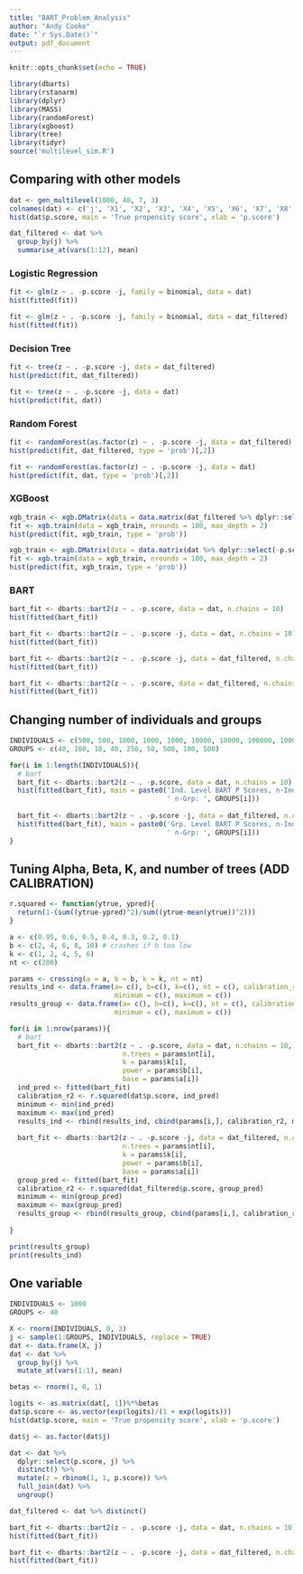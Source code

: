 ---
title: "BART_Problem_Analysis"
author: "Andy Cooke"
date: "`r Sys.Date()`"
output: pdf_document
---

```{r setup, include=FALSE}
knitr::opts_chunk$set(echo = TRUE)
```


```{r, include = F}
library(dbarts)
library(rstanarm)
library(dplyr)
library(MASS)
library(randomForest)
library(xgboost)
library(tree)
library(tidyr)
source('multilevel_sim.R')
```

## Comparing with other models

```{r}
dat <- gen_multilevel(1000, 40, 7, 3)
colnames(dat) <- c('j', 'X1', 'X2', 'X3', 'X4', 'X5', 'X6', 'X7', 'X8', 'X9', 'X10', 'z', 'p.score')
hist(dat$p.score, main = 'True propensity score', xlab = 'p.score')

dat_filtered <- dat %>% 
  group_by(j) %>% 
  summarise_at(vars(1:12), mean)
```

### Logistic Regression

```{r}
fit <- glm(z ~ . -p.score -j, family = binomial, data = dat)
hist(fitted(fit))
```

```{r}
fit <- glm(z ~ . -p.score -j, family = binomial, data = dat_filtered)
hist(fitted(fit))
```
### Decision Tree
```{r}
fit <- tree(z ~ . -p.score -j, data = dat_filtered)
hist(predict(fit, dat_filtered))

fit <- tree(z ~ . -p.score -j, data = dat)
hist(predict(fit, dat))
```

### Random Forest
```{r}
fit <- randomForest(as.factor(z) ~ . -p.score -j, data = dat_filtered)
hist(predict(fit, dat_filtered, type = 'prob')[,2])

fit <- randomForest(as.factor(z) ~ . -p.score -j, data = dat)
hist(predict(fit, dat, type = 'prob')[,2])
```


### XGBoost
```{r}
xgb_train <- xgb.DMatrix(data = data.matrix(dat_filtered %>% dplyr::select(-p.score, -z, -j)), label = dat_filtered$z)
fit <- xgb.train(data = xgb_train, nrounds = 100, max_depth = 2)
hist(predict(fit, xgb_train, type = 'prob'))

xgb_train <- xgb.DMatrix(data = data.matrix(dat %>% dplyr::select(-p.score, -z, -j)), label = dat$z)
fit <- xgb.train(data = xgb_train, nrounds = 100, max_depth = 2)
hist(predict(fit, xgb_train, type = 'prob'))
```

### BART

```{r}
bart_fit <- dbarts::bart2(z ~ . -p.score, data = dat, n.chains = 10)
hist(fitted(bart_fit))

bart_fit <- dbarts::bart2(z ~ . -p.score -j, data = dat, n.chains = 10)
hist(fitted(bart_fit))

bart_fit <- dbarts::bart2(z ~ . -p.score -j, data = dat_filtered, n.chains = 10)
hist(fitted(bart_fit))

bart_fit <- dbarts::bart2(z ~ . -p.score, data = dat_filtered, n.chains = 10)
hist(fitted(bart_fit))
```


## Changing number of individuals and groups

```{r}
INDIVIDUALS <- c(500, 500, 1000, 1000, 1000, 10000, 10000, 100000, 100000)
GROUPS <- c(40, 100, 10, 40, 250, 50, 500, 100, 500)

for(i in 1:length(INDIVIDUALS)){
  # bart 
  bart_fit <- dbarts::bart2(z ~ . -p.score, data = dat, n.chains = 10)
  hist(fitted(bart_fit), main = paste0('Ind. Level BART P Scores, n-Ind: ', INDIVIDUALS[i], 
                                       ' n-Grp: ', GROUPS[i]))
    
  bart_fit <- dbarts::bart2(z ~ . -p.score -j, data = dat_filtered, n.chains = 10)
  hist(fitted(bart_fit), main = paste0('Grp. Level BART P Scores, n-Ind: ', INDIVIDUALS[i], 
                                       ' n-Grp: ', GROUPS[i]))
}
```


## Tuning Alpha, Beta, K, and number of trees (ADD CALIBRATION)

```{r}
r.squared <- function(ytrue, ypred){
  return(1-(sum((ytrue-ypred)^2)/sum((ytrue-mean(ytrue))^2)))
}

a <- c(0.95, 0.6, 0.5, 0.4, 0.3, 0.2, 0.1)
b <- c(2, 4, 6, 8, 10) # crashes if b too low
k <- c(1, 2, 4, 5, 6)
nt <- c(200)

params <- crossing(a = a, b = b, k = k, nt = nt)
results_ind <- data.frame(a= c(), b=c(), k=c(), nt = c(), calibration_r2 = c(),
                          minimum = c(), maximum = c())
results_group <- data.frame(a= c(), b=c(), k=c(), nt = c(), calibration_r2 = c(),
                          minimum = c(), maximum = c())
```


```{r, include = FALSE}
for(i in 1:nrow(params)){
  # bart 
  bart_fit <- dbarts::bart2(z ~ . -p.score, data = dat, n.chains = 10,
                            n.trees = params$nt[i],
                            k = params$k[i],
                            power = params$b[i],
                            base = params$a[i])
  ind_pred <- fitted(bart_fit)
  calibration_r2 <- r.squared(dat$p.score, ind_pred)
  minimum <- min(ind_pred)
  maximum <- max(ind_pred)
  results_ind <- rbind(results_ind, cbind(params[i,], calibration_r2, minimum, maximum))
  
  bart_fit <- dbarts::bart2(z ~ . -p.score -j, data = dat_filtered, n.chains = 10,
                            n.trees = params$nt[i],
                            k = params$k[i],
                            power = params$b[i],
                            base = params$a[i])
  group_pred <- fitted(bart_fit)
  calibration_r2 <- r.squared(dat_filtered$p.score, group_pred)
  minimum <- min(group_pred)
  maximum <- max(group_pred)
  results_group <- rbind(results_group, cbind(params[i,], calibration_r2, minimum, maximum))
  
}
```

```{r}
print(results_group)
print(results_ind)
```

## One variable
```{r}
INDIVIDUALS <- 1000
GROUPS <- 40

X <- rnorm(INDIVIDUALS, 0, 3)
j <- sample(1:GROUPS, INDIVIDUALS, replace = TRUE)
dat <- data.frame(X, j)
dat <- dat %>% 
  group_by(j) %>% 
  mutate_at(vars(1:1), mean)

betas <- rnorm(1, 0, 1)

logits <- as.matrix(dat[, 1])%*%betas 
dat$p.score <- as.vector(exp(logits)/(1 + exp(logits)))
hist(dat$p.score, main = 'True propensity score', xlab = 'p.score')

dat$j <- as.factor(dat$j)

dat <- dat %>% 
  dplyr::select(p.score, j) %>% 
  distinct() %>% 
  mutate(z = rbinom(1, 1, p.score)) %>% 
  full_join(dat) %>% 
  ungroup()

dat_filtered <- dat %>% distinct()

bart_fit <- dbarts::bart2(z ~ . -p.score -j, data = dat, n.chains = 10)
hist(fitted(bart_fit))

bart_fit <- dbarts::bart2(z ~ . -p.score -j, data = dat_filtered, n.chains = 10)
hist(fitted(bart_fit))
```





